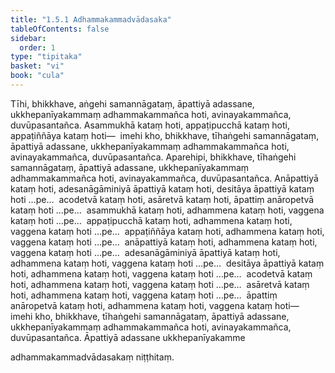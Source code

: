 ```yaml
---
title: "1.5.1 Adhammakammadvādasaka"
tableOfContents: false
sidebar:
  order: 1
type: "tipitaka"
basket: "vi"
book: "cula"
---
```



<DynamicBreadcrumb />

<Division number="48" book="cula">

<Paragraph number="220" book="cula">
Tīhi, bhikkhave, aṅgehi samannāgataṃ, āpattiyā adassane, ukkhepanīyakammaṃ adhammakammañca hoti, avinayakammañca, duvūpasantañca. Asammukhā kataṃ hoti, appaṭipucchā kataṃ hoti, appaṭiññāya kataṃ hoti—  imehi kho, bhikkhave, tīhaṅgehi samannāgataṃ, āpattiyā adassane, ukkhepanīyakammaṃ adhammakammañca hoti, avinayakammañca, duvūpasantañca.
</Paragraph>

<Paragraph number="221" book="cula">
Aparehipi, bhikkhave, tīhaṅgehi samannāgataṃ, āpattiyā adassane, ukkhepanīyakammaṃ adhammakammañca hoti, avinayakammañca, duvūpasantañca. Anāpattiyā kataṃ hoti, adesanāgāminiyā āpattiyā kataṃ hoti, desitāya āpattiyā kataṃ hoti …pe…  acodetvā kataṃ hoti, asāretvā kataṃ hoti, āpattiṃ anāropetvā kataṃ hoti …pe…  asammukhā kataṃ hoti, adhammena kataṃ hoti, vaggena kataṃ hoti …pe…  appaṭipucchā kataṃ hoti, adhammena kataṃ hoti, vaggena kataṃ hoti …pe…  appaṭiññāya kataṃ hoti, adhammena kataṃ hoti, vaggena kataṃ hoti …pe…  anāpattiyā kataṃ hoti, adhammena kataṃ hoti, vaggena kataṃ hoti …pe…  adesanāgāminiyā āpattiyā kataṃ hoti, adhammena kataṃ hoti, vaggena kataṃ hoti …pe…  desitāya āpattiyā kataṃ hoti, adhammena kataṃ hoti, vaggena kataṃ hoti …pe…  acodetvā kataṃ hoti, adhammena kataṃ hoti, vaggena kataṃ hoti …pe…  asāretvā kataṃ hoti, adhammena kataṃ hoti, vaggena kataṃ hoti …pe…  āpattiṃ anāropetvā kataṃ hoti, adhammena kataṃ hoti, vaggena kataṃ hoti—  imehi kho, bhikkhave, tīhaṅgehi samannāgataṃ, āpattiyā adassane, ukkhepanīyakammaṃ adhammakammañca hoti, avinayakammañca, duvūpasantañca.

</Paragraph>
</Division>

<Paragraph number="222" type="center" book="cula">
Āpattiyā adassane ukkhepanīyakamme

  
adhammakammadvādasakaṃ niṭṭhitaṃ.
</Paragraph>